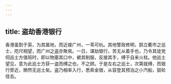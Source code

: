 ```yaml
---
---
---
```

title: 盗劫香港银行
---



香港虽割于英，为其属地，而近接广州，一苇可杭。其地警政修明，鹄立衢市之巡士，咫尺相望，而广州之盗亦聚焉。一日，谋劫银行，苦无从着手也，乃令其徒党伺巡士方值班时，即以物塞其口中，褫其制服，反接其手，缚于自来火柱。他巡士望见，意为此巡士方获一盗而缚之也，不之顾。于是左右之巡士，次第就缚，而银行旁近，閴然无巡士矣。盗乃相率入行，悉索金银，从容登其预泊之小汽船，鼓轮径去。